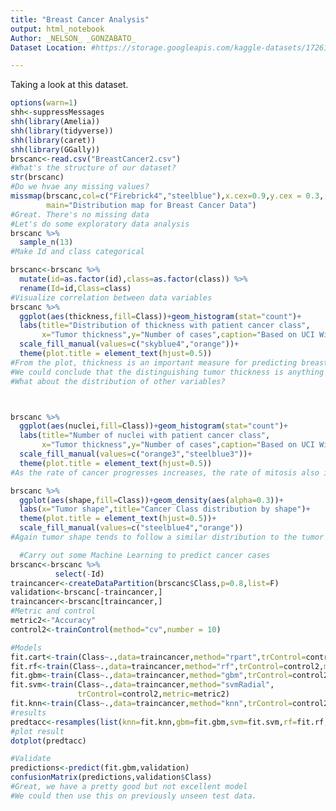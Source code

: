 ---
title: "Breast Cancer Analysis"
output: html_notebook
Author: _NELSON_ _GONZABATO_
Dataset Location: #https://storage.googleapis.com/kaggle-datasets/17261/22667/wisconsin-breast-cancer-cytology.zip?GoogleAccessId=web-data@kaggle-161607.iam.gserviceaccount.com&Expires=1540520530&Signature=rXsujaMkrCvJCM6Erk7uC2TbqLn094mP7YyZcV96CN6O2x9CjLHt0LZ%2Bbvo0eQtd4f3TrtsiK8VguuulDO5Xi%2BCcPbyq9zpDxjaPPQHscyO8pJHG84x2GezXbq9suFcY6obcKK6w7hMX2aK0ze01rhoge6LoJuojXq7LDelw2%2B7g0pNKDW0So59iebCbedzEnO8MaAuGnKJIESbjaKmX%2FL0BAH7KLgds%2FubfVOow7RCwJMXUZtdpXK2saQ67EsUzFn%2FnwiUwdb%2B38b7nop0sgB0mu2HaiQYZyEXu8xp5%2F7eMDF1fNLybccswxaWukUzxN0kS9SLIwR6zyDnChj0SXw%3D%3D

---
Taking a look at this dataset.

```{r}
options(warn=1)
shh<-suppressMessages
shh(library(Amelia))
shh(library(tidyverse))
shh(library(caret))
shh(library(GGally))
brscanc<-read.csv("BreastCancer2.csv")
#What's the structure of our dataset?
str(brscanc)
#Do we hvae any missing values?
missmap(brscanc,col=c("Firebrick4","steelblue"),x.cex=0.9,y.cex = 0.3,
        main="Distribution map for Breast Cancer Data")
#Great. There's no missing data
#Let's do some exploratory data analysis
brscanc %>% 
  sample_n(13)
#Make Id and class categorical

brscanc<-brscanc %>% 
  mutate(id=as.factor(id),class=as.factor(class)) %>% 
  rename(Id=id,Class=class)
#Visualize correlation between data variables 
brscanc %>% 
  ggplot(aes(thickness,fill=Class))+geom_histogram(stat="count")+
  labs(title="Distribution of thickness with patient cancer class",
       x="Tumor thickness",y="Number of cases",caption="Based on UCI Wisconsin data")+
  scale_fill_manual(values=c("skyblue4","orange"))+
  theme(plot.title = element_text(hjust=0.5))
#From the plot, thickness is an important measure for predicting breast cancer as the more the thickness, the higher the number of cases.
#We could conclude that the distinguishing tumor thickness is anything above 5.0
#What about the distribution of other variables?




```

```{r}
brscanc %>% 
  ggplot(aes(nuclei,fill=Class))+geom_histogram(stat="count")+
  labs(title="Number of nuclei with patient cancer class",
       x="Tumor thickness",y="Number of cases",caption="Based on UCI Wisconsin data")+
  scale_fill_manual(values=c("orange3","steelblue3"))+
  theme(plot.title = element_text(hjust=0.5))
#As the rate of cancer progresses increases, the rate of mitosis also increases which explains the increased number of nuclei in cancerous patients. There are however some outliers. Are these simply by mistake?
```

```{r}
brscanc %>% 
  ggplot(aes(shape,fill=Class))+geom_density(aes(alpha=0.3))+
  labs(x="Tumor shape",title="Cancer Class distribution by shape")+
  theme(plot.title = element_text(hjust=0.5))+
  scale_fill_manual(values=c("steelblue4","orange"))
#Again tumor shape tends to follow a similar distribution to the tumor thickness
```

```{r}
  #Carry out some Machine Learning to predict cancer cases 
brscanc<-brscanc %>% 
          select(-Id)
traincancer<-createDataPartition(brscanc$Class,p=0.8,list=F)
validation<-brscanc[-traincancer,]
traincancer<-brscanc[traincancer,]
#Metric and control
metric2<-"Accuracy"
control2<-trainControl(method="cv",number = 10)
```
```{r}
#Models
fit.cart<-train(Class~.,data=traincancer,method="rpart",trControl=control2,metric=metric2)
fit.rf<-train(Class~.,data=traincancer,method="rf",trControl=control2,metric=metric2)
fit.gbm<-train(Class~.,data=traincancer,method="gbm",trControl=control2,metric=metric2)
fit.svm<-train(Class~.,data=traincancer,method="svmRadial",
               trControl=control2,metric=metric2)
fit.knn<-train(Class~.,data=traincancer,method="knn",trControl=control2,metric=metric2)
#results
predtacc<-resamples(list(knn=fit.knn,gbm=fit.gbm,svm=fit.svm,rf=fit.rf,cart=fit.cart))
#plot result
dotplot(predtacc)
```
```{r}
#Validate
predictions<-predict(fit.gbm,validation)
confusionMatrix(predictions,validation$Class)
#Great, we have a pretty good but not excellent model
#We could then use this on previously unseen test data.
```

